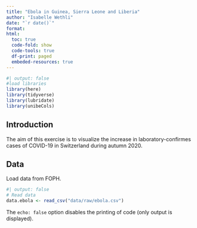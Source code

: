 ```yaml
---
title: "Ebola in Guinea, Sierra Leone and Liberia"
author: "Isabelle Wethli"
date: "`r date()`"
format: 
html:
  toc: true
  code-fold: show
  code-tools: true 
  df-print: paged 
  embeded-resources: true 
---
```


```r
#| output: false 
#load libraries 
library(here)
library(tidyverse)
library(lubridate)
library(unibeCols)
```

## Introduction

The aim of this exercise is to visualize the increase in laboratory-confirmes cases of COVID-19 in Switzerland during autumn 2020.

## Data

Load data from FOPH.

```r
#| output: false
# Read data
data.ebola <- read_csv("data/raw/ebola.csv")
```

The `echo: false` option disables the printing of code (only output is displayed).
